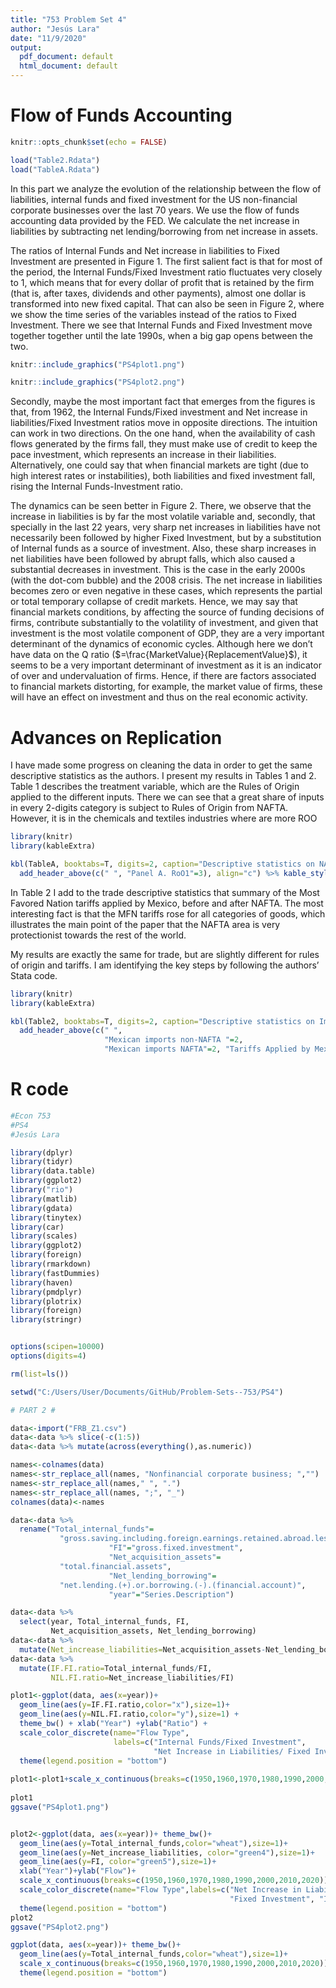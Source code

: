 ```yaml
---
title: "753 Problem Set 4"
author: "Jesús Lara"
date: "11/9/2020"
output:
  pdf_document: default
  html_document: default
---
```


# Flow of Funds Accounting

```r
knitr::opts_chunk$set(echo = FALSE)
```

```r
load("Table2.Rdata")
load("TableA.Rdata")
```

In this part we analyze the evolution of the relationship between the flow of liabilities, internal funds and fixed investment for the US non-financial corporate businesses over the last 70 years. We  use the flow of funds accounting data provided by the FED. We calculate the net increase in liabilities by subtracting net lending/borrowing from net increase in assets. 

The ratios of Internal Funds and Net increase in liabilities to Fixed Investment are presented in Figure 1. The first salient fact is that for most of the period, the Internal Funds/Fixed Investment ratio fluctuates very closely to 1, which means that for every dollar of profit that is retained by the firm (that is, after taxes, dividends and other payments), almost one dollar is transformed into new fixed capital. That can also be seen in Figure 2, where we show the time series of the variables instead of the ratios to Fixed Investment. There we see that Internal Funds and Fixed Investment move together together until the late 1990s, when a big gap opens between the two.
```r
knitr::include_graphics("PS4plot1.png")
```

```r
knitr::include_graphics("PS4plot2.png")
```

Secondly, maybe the most important fact that emerges from the figures is that, from 1962, the Internal Funds/Fixed investment and Net increase in liabilities/Fixed Investment ratios move in opposite directions. The intuition can work in two directions. On the one hand, when the availability of cash flows generated by the firms fall, they must make use of credit to keep the pace investment, which represents an increase in their liabilities. Alternatively, one could say that when financial markets are tight (due to high interest rates or instabilities), both liabilities and fixed investment fall, rising the Internal Funds-Investment ratio. 

The dynamics can be seen better in Figure 2. There, we observe that the increase in liabilities is by far the most volatile variable and, secondly, that specially in the last 22 years, very sharp net increases in liabilities have not necessarily been followed by higher Fixed Investment, but by a substitution of Internal funds as a source of investment. Also, these sharp increases in net liabilities have been followed by abrupt falls, which also caused a substantial decreases in investment. This is the case in the early 2000s (with the dot-com bubble) and the 2008 crisis. The net increase in liabilities becomes zero or even negative in these cases, which represents the partial or total temporary collapse of credit markets. Hence, we may say that financial markets conditions, by affecting the source of funding decisions of firms, contribute substantially to the volatility of investment, and given that investment is the most volatile component of GDP, they are a very important determinant of the dynamics of economic cycles.  Although here we don't have data on the Q ratio ($=\frac{MarketValue}{ReplacementValue}$), it seems to be a very important determinant of investment as it is an indicator of over and undervaluation of firms. Hence, if there are factors associated to financial markets distorting, for example, the market value of firms, these will have an effect on investment and thus on the real economic activity. 

\pagebreak

# Advances on Replication

I have made some progress on cleaning the data in order to get the same descriptive statistics as the authors. I present my results in Tables 1 and 2. Table 1 describes the treatment variable, which are the Rules of Origin applied to the different inputs. There we can see that a great share of inputs in every 2-digits category is subject to Rules of Origin from NAFTA. However, it is in the chemicals and textiles industries where are more ROO


```r
library(knitr)
library(kableExtra)

kbl(TableA, booktabs=T, digits=2, caption="Descriptive statistics on NAFTA RoO")  %>% 
  add_header_above(c(" ", "Panel A. RoO1"=3), align="c") %>% kable_styling(position="center") 

```

In Table 2 I add to the trade descriptive statistics that summary of the Most Favored Nation tariffs applied by Mexico, before and after NAFTA. The most interesting fact is that the MFN tariffs rose for all categories of goods, which illustrates the main point of the paper that the NAFTA area is very protectionist towards the rest of the world.

My results are exactly the same for trade, but are slightly different for rules of origin and tariffs. I am identifying the key steps by following the authors' Stata code. 

```r
library(knitr)
library(kableExtra)

kbl(Table2, booktabs=T, digits=2, caption="Descriptive statistics on Imports and Tariffs")  %>% 
  add_header_above(c(" ", 
                     "Mexican imports non-NAFTA "=2, 
                     "Mexican imports NAFTA"=2, "Tariffs Applied by Mexico"=2), align="c") %>% kable_styling(position="center",latex_options = "scale_down") 

```

\pagebreak

# R code

```r

#Econ 753
#PS4
#Jesús Lara

library(dplyr)
library(tidyr)
library(data.table)
library(ggplot2)
library("rio")
library(matlib)
library(gdata)
library(tinytex)
library(car)
library(scales)
library(ggplot2)
library(foreign)
library(rmarkdown)
library(fastDummies)
library(haven)
library(pmdplyr)
library(plotrix)
library(foreign)
library(stringr)


options(scipen=10000)
options(digits=4)

rm(list=ls())

setwd("C:/Users/User/Documents/GitHub/Problem-Sets--753/PS4")

# PART 2 #

data<-import("FRB_Z1.csv")
data<-data %>% slice(-c(1:5))
data<-data %>% mutate(across(everything(),as.numeric))

names<-colnames(data)
names<-str_replace_all(names, "Nonfinancial corporate business; ","")
names<-str_replace_all(names," ", ".")
names<-str_replace_all(names, ";", "_")
colnames(data)<-names

data<-data %>% 
  rename("Total_internal_funds"=
           "gross.saving.including.foreign.earnings.retained.abroad.less.net.capital.transfers.paid",
                      "FI"="gross.fixed.investment",
                      "Net_acquisition_assets"=
           "total.financial.assets",
                      "Net_lending_borrowing"=
           "net.lending.(+).or.borrowing.(-).(financial.account)",
                      "year"="Series.Description") 

data<-data %>%
  select(year, Total_internal_funds, FI, 
         Net_acquisition_assets, Net_lending_borrowing)
data<-data %>% 
  mutate(Net_increase_liabilities=Net_acquisition_assets-Net_lending_borrowing)
data<-data %>% 
  mutate(IF.FI.ratio=Total_internal_funds/FI, 
         NIL.FI.ratio=Net_increase_liabilities/FI)

plot1<-ggplot(data, aes(x=year))+ 
  geom_line(aes(y=IF.FI.ratio,color="x"),size=1)+
  geom_line(aes(y=NIL.FI.ratio,color="y"),size=1) + 
  theme_bw() + xlab("Year") +ylab("Ratio") + 
  scale_color_discrete(name="Flow Type",
                       labels=c("Internal Funds/Fixed Investment", 
                                "Net Increase in Liabilities/ Fixed Investment"))+
  theme(legend.position = "bottom")
  
plot1<-plot1+scale_x_continuous(breaks=c(1950,1960,1970,1980,1990,2000,2010,2020))
  
plot1
ggsave("PS4plot1.png")


plot2<-ggplot(data, aes(x=year))+ theme_bw()+
  geom_line(aes(y=Total_internal_funds,color="wheat"),size=1)+
  geom_line(aes(y=Net_increase_liabilities, color="green4"),size=1)+
  geom_line(aes(y=FI, color="green5"),size=1)+
  xlab("Year")+ylab("Flow")+
  scale_x_continuous(breaks=c(1950,1960,1970,1980,1990,2000,2010,2020))+
  scale_color_discrete(name="Flow Type",labels=c("Net Increase in Liabilities",
                                                 "Fixed Investment", "Internal Funds"))+
  theme(legend.position = "bottom")
plot2
ggsave("PS4plot2.png")

ggplot(data, aes(x=year))+ theme_bw()+
  geom_line(aes(y=Total_internal_funds,color="wheat"),size=1)+
  scale_x_continuous(breaks=c(1950,1960,1970,1980,1990,2000,2010,2020))+
  theme(legend.position = "bottom")


```

